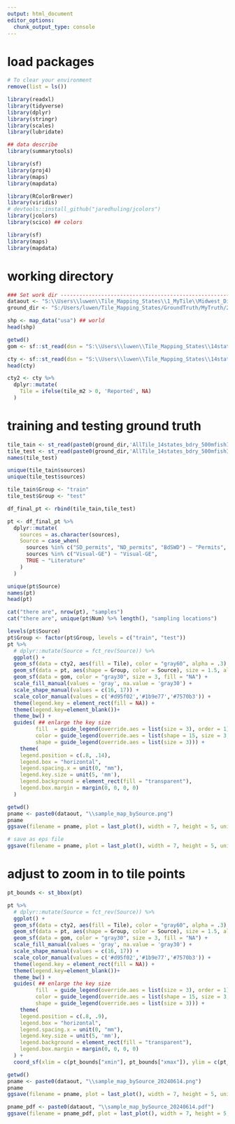 ```yaml
---
output: html_document
editor_options: 
  chunk_output_type: console
---
```



# load packages 
```r
# To clear your environment
remove(list = ls())

library(readxl)
library(tidyverse)
library(dplyr)
library(stringr)
library(scales)
library(lubridate)

## data describe
library(summarytools)

library(sf)
library(proj4)
library(maps)
library(mapdata)

library(RColorBrewer)
library(viridis)
# devtools::install_github("jaredhuling/jcolors")
library(jcolors)
library(scico) ## colors

library(sf)
library(maps)
library(mapdata)
```

# working directory 
```r
### Set work dir ----------------------------------------------------------
dataout <- "S:\\Users\\luwen\\Tile_Mapping_States\\1_MyTile\\Midwest_Diss_20230802"
ground_dir <- "S:/Users/luwen/Tile_Mapping_States/GroundTruth/MyTruth/2017update20230801/"
```


```r
shp <- map_data("usa") ## world
head(shp)

getwd()
gom <- sf::st_read(dsn = "S:\\Users\\luwen\\Tile_Mapping_States\\14statesGIS\\Tile_Bdry_NoGL_14states.shp")

cty <- sf::st_read(dsn = "S:\\Users\\luwen\\Tile_Mapping_States\\14statesGIS\\States14_county_tile_ag_aland_percent_2017_counties_select.shp")
head(cty)

cty2 <- cty %>%
  dplyr::mutate(
    Tile = ifelse(tile_m2 > 0, 'Reported', NA)
  )
```


# training and testing ground truth 
```r
tile_tain <- st_read(paste0(ground_dir,'AllTile_14states_bdry_500mfishID_train.shp'))
tile_test <- st_read(paste0(ground_dir,'AllTile_14states_bdry_500mfishID_test.shp'))
names(tile_test)

unique(tile_tain$sources)
unique(tile_test$sources)

tile_tain$Group <- "train"
tile_test$Group <- "test"

df_final_pt <- rbind(tile_tain,tile_test)

pt <- df_final_pt %>%
  dplyr::mutate(
    sources = as.character(sources),
    Source = case_when(
      sources %in% c("SD_permits", "ND_permits", "BdSWD") ~ "Permits",
      sources %in% c("Visual-GE") ~ "Visual-GE",
      TRUE ~ "Literature"
    )
  )

unique(pt$Source)
names(pt)
head(pt)

cat("there are", nrow(pt), "samples")
cat("there are", unique(pt$Num) %>% length(), "sampling locations")
```

```r
levels(pt$Source)
pt$Group <- factor(pt$Group, levels = c("train", "test"))
pt %>%
  # dplyr::mutate(Source = fct_rev(Source)) %>%
  ggplot() +
  geom_sf(data = cty2, aes(fill = Tile), color = "gray60", alpha = .3) +
  geom_sf(data = pt, aes(shape = Group, color = Source), size = 1.5, alpha = .6) +
  geom_sf(data = gom, color = "gray30", size = 3, fill = "NA") +
  scale_fill_manual(values = 'gray', na.value = 'gray30') +
  scale_shape_manual(values = c(16, 17)) +
  scale_color_manual(values = c('#d95f02','#1b9e77','#7570b3')) +
  theme(legend.key = element_rect(fill = NA)) +
  theme(legend.key=element_blank())+
  theme_bw() +
  guides( ## enlarge the key size
         fill  = guide_legend(override.aes = list(size = 3), order = 1),
         color = guide_legend(override.aes = list(shape = 15, size = 3, alpha = .9), order = 0),
         shape = guide_legend(override.aes = list(size = 3))) +
    theme(
    legend.position = c(.8, .14), 
    legend.box = "horizontal", 
    legend.spacing.x = unit(0, "mm"), 
    legend.key.size = unit(5, 'mm'),
    legend.background = element_rect(fill = "transparent"),
    legend.box.margin = margin(0, 0, 0, 0)
  ) 
```

```r
getwd()
pname <- paste0(dataout, "\\sample_map_bySource.png")
pname
ggsave(filename = pname, plot = last_plot(), width = 7, height = 5, units = "in", dpi = 600)

# save as eps file 
ggsave(filename = pname, plot = last_plot(), width = 7, height = 5, units = "in", dpi = 600)
```


# adjust to zoom in to tile points  
```r

pt_bounds <- st_bbox(pt)

pt %>%
  # dplyr::mutate(Source = fct_rev(Source)) %>%
  ggplot() +
  geom_sf(data = cty2, aes(fill = Tile), color = "gray60", alpha = .3) +
  geom_sf(data = pt, aes(shape = Group, color = Source), size = 1.5, alpha = .5) +
  geom_sf(data = gom, color = "gray30", size = 3, fill = "NA") +
  scale_fill_manual(values = 'gray', na.value = 'gray30') +
  scale_shape_manual(values = c(16, 17)) +
  scale_color_manual(values = c('#d95f02','#1b9e77','#7570b3')) +
  theme(legend.key = element_rect(fill = NA)) +
  theme(legend.key=element_blank())+
  theme_bw() +
  guides( ## enlarge the key size
         fill  = guide_legend(override.aes = list(size = 3), order = 1),
         color = guide_legend(override.aes = list(shape = 15, size = 3, alpha = .9), order = 0),
         shape = guide_legend(override.aes = list(size = 3))) +
    theme(
    legend.position = c(.8, .9), 
    legend.box = "horizontal", 
    legend.spacing.x = unit(0, "mm"), 
    legend.key.size = unit(5, 'mm'),
    legend.background = element_rect(fill = "transparent"),
    legend.box.margin = margin(0, 0, 0, 0)
  ) +
  coord_sf(xlim = c(pt_bounds["xmin"], pt_bounds["xmax"]), ylim = c(pt_bounds["ymin"], pt_bounds["ymax"])) 
```

```r
getwd()
pname <- paste0(dataout, "\\sample_map_bySource_20240614.png")
pname
ggsave(filename = pname, plot = last_plot(), width = 7, height = 5, units = "in", dpi = 600)

pname_pdf <- paste0(dataout, "\\sample_map_bySource_20240614.pdf")
ggsave(filename = pname_pdf, plot = last_plot(), width = 7, height = 5, units = "in", dpi = 600)
```


